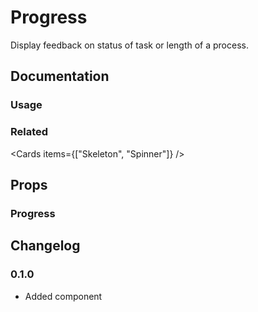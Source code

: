 
# Progress

Display feedback on status of task or length of a process.

## Documentation

### Usage

<Demo component="progress/usage" />

### Related

<Cards items={["Skeleton", "Spinner"]} />

## Props

### Progress

<PropsTable component="Progress" />

## Changelog

### 0.1.0

- Added component
